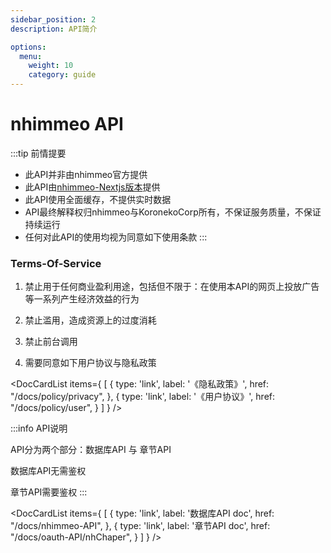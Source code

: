 ```yaml
---
sidebar_position: 2
description: API简介

options:
  menu:
    weight: 10
    category: guide
---
```



# nhimmeo API

:::tip 前情提要
- 此API<span id="red">并非</span>由nhimmeo官方提供
- 此API<span id="green">由</span>[nhimmeo-Nextjs版本](https://n.koroneko.co)提供
- 此API使用全面缓存，<span id="red">不提供</span>实时数据
- API最终解释权归nhimmeo与KoronekoCorp所有，<span id="red">不保证</span>服务质量，<span id="red">不保证</span>持续运行
- 任何对此API的使用均视为同意如下使用条款
:::


### Terms-Of-Service

1. 禁止用于任何商业盈利用途，包括但不限于：在使用本API的网页上投放广告等一系列产生经济效益的行为

2. 禁止滥用，造成资源上的过度消耗

3. 禁止前台调用

4. 需要同意如下用户协议与隐私政策

<DocCardList items={
    [
        {
            type: 'link',
            label: '《隐私政策》',
            href: "/docs/policy/privacy",
        },
        {
            type: 'link',
            label: '《用户协议》',
            href: "/docs/policy/user",
        }
    ]
} />

:::info API说明

API分为两个部分：数据库API 与 章节API

数据库API无需鉴权

章节API需要鉴权
:::


<DocCardList items={
    [
        {
            type: 'link',
            label: '数据库API doc',
            href: "/docs/nhimmeo-API",
        },
        {
            type: 'link',
            label: '章节API doc',
            href: "/docs/oauth-API/nhChaper",
        }
    ]
} />
